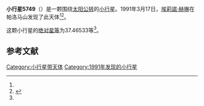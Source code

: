 {{Infobox planet
| bgcolour = #FFFFC0
| name = 5749
| symbol = 
| image = 
| caption = 
| discovery = yes
| discovery_ref = 
| discoverer = [[埃莉諾·赫琳|埃莉諾·赫琳]]
| discovery_site = [[帕洛马山|帕洛马山]] 
| discovered = 1991年3月17日
| designations = yes
| mp_name = 
| named_after = 
| alt_names = 1991 FV/ 1973 YN1 / 1982 QZ3 / 1988 SL4 / 1989 YR5
| mp_category = [[主带小行星|主带小行星]]
| orbit_ref = <ref name="a">[http://ssd.jpl.nasa.gov/sbdb.cgi?sstr=5749 5749] {{Wayback|url=http://ssd.jpl.nasa.gov/sbdb.cgi?sstr=5749 |date=20110610011051 }}，小行星數據庫瀏覽器（JPL Small-Body Database Browser）－[[美国国家航空航天局|美国国家航空航天局]]喷气推进实验室</ref>
| epoch = 2456400.5 (2013年4月18日更新)
| aphelion = {{convert|3.2487991|AU|km|3|abbr=on|lk=out}}
| perihelion = {{convert|2.7663053|AU|km|3|abbr=on}}
| semimajor = {{convert|3.0075522|AU|km|3|abbr=on}}
| eccentricity = 0.0802137
| period = 1905.101799 [[日|日]]<br />5.22[[儒略年|儒略年]]
| avg_speed = 
| inclination = 9.59072
| asc_node = 265.28400
| mean_anomaly = 
| arg_peri = 37.46533
| satellites = 
| physical_characteristics = yes
| dimensions = 
| mass = 
| density = 
| surface_grav = 
| escape_velocity = 
| sidereal_day = 
| axial_tilt = 
| pole_ecliptic_lat = 
| pole_ecliptic_lon = 
| albedo = 
| temperatures= 
| temp_name1 = 
| mean_temp_1 = 
| max_temp_1 = 
| temp_name2 = 
| max_temp_2 = 
| spectral_type = 
| abs_magnitude = 37.46533
}}

'''小行星5749'''（{{lang-en|5749}}）是一颗围绕[[太阳|太阳]][[公转|公转]]的[[小行星|小行星]]。1991年3月17日，[[埃莉諾·赫琳|埃莉諾·赫琳]]在帕洛马山发现了此天体<ref name="a" /><ref>{{cite news|title=小行星列表|url=http://cfa-www.harvard.edu/iau/lists/NumberedMPs.txt|accessdate=2013-07-08|newspaper=哈佛大学|archive-date=2008-05-17|archive-url=https://web.archive.org/web/20080517010638/http://cfa-www.harvard.edu/iau/lists/NumberedMPs.txt|dead-url=no}}</ref>。

这颗小行星的[[绝对星等|绝对星等]]为37.46533等<ref name="a" />。

==参考文献==
{{reflist}}
{{Minor Planet Number|[[小行星5748|小行星5748]]|[[小行星5750|小行星5750]]}}

{{小天体}}

[[Category:小行星带天体|Category:小行星带天体]]
[[Category:1991年发现的小行星|Category:1991年发现的小行星]]

{{asteroid-stub}}
